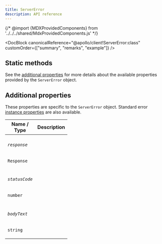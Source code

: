 ```yaml
---
title: ServerError
description: API reference
---
```


{/* @import {MDXProvidedComponents} from '../../../shared/MdxProvidedComponents.js' */}

<DocBlock
  canonicalReference="@apollo/client!ServerError:class"
  customOrder={["summary", "remarks", "example"]}
/>

## Static methods

<FunctionDetails
  canonicalReference="@apollo/client!ServerError.is:member(1)"
  headingLevel={3}
  parameters={false}
  result={false}
/>

See the [additional properties](#additional-properties) for more details about the available properties provided by the `ServerError` object.

## Additional properties

These properties are specific to the `ServerError` object. Standard error [instance properties](https://developer.mozilla.org/en-US/docs/Web/JavaScript/Reference/Global_Objects/Error#instance_properties) are also available.

<table class="field-table">
  <thead>
    <tr>
      <th>Name /<br/>Type</th>
      <th>Description</th>
    </tr>
  </thead>

<tbody>

<tr>
<td>

###### `response`

`Response`

</td>
<td>

<DocBlock canonicalReference="@apollo/client!ServerError#response:member" />

</td>
</tr>

<tr>
<td>

###### `statusCode`

`number`

</td>
<td>

<DocBlock canonicalReference="@apollo/client!ServerError#statusCode:member" />

</td>
</tr>

<tr>
<td>

###### `bodyText`

`string`

</td>
<td>

<DocBlock canonicalReference="@apollo/client!ServerError#bodyText:member" />

</td>
</tr>

</tbody>
</table>
